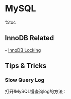 = MySQL =
%toc

== InnoDB Related ==
- [[innodb-locking|InnoDB Locking]]

== Tips & Tricks ==
=== Slow Query Log ===

打开!MySQL慢查询log的方法：
{{{class="brush: sql;"
set global log_slow_queries= on 
set global long_query_time = 50
set global show_query_log = on 
set global slow_query_log_file ="/usr/local/mysql/data/slow-sql.log"
}}}
